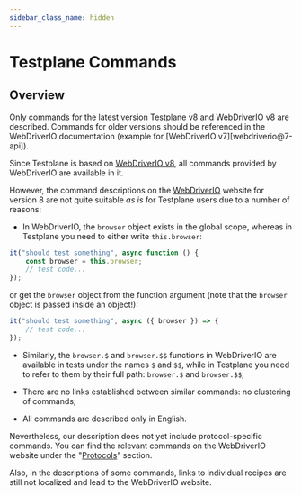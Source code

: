 ```yaml
---
sidebar_class_name: hidden
---
```



# Testplane Commands

## Overview

<Admonition type="warning">
    Only commands for the latest version Testplane v8 and WebDriverIO v8 are described. Commands for
    older versions should be referenced in the WebDriverIO documentation (example for [WebDriverIO
    v7][webdriverio@7-api]).
</Admonition>

Since Testplane is based on [WebDriverIO v8][webdriverio-api], all commands provided by WebDriverIO are available in it.

However, the command descriptions on the [WebDriverIO][webdriverio-api] website for version 8 are not quite suitable _as is_ for Testplane users due to a number of reasons:

-   In WebDriverIO, the `browser` object exists in the global scope, whereas in Testplane you need to either write `this.browser`:

```javascript
it("should test something", async function () {
    const browser = this.browser;
    // test code...
});
```

or get the `browser` object from the function argument (note that the `browser` object is passed inside an object!):

```javascript
it("should test something", async ({ browser }) => {
    // test code...
});
```

-   Similarly, the `browser.$` and `browser.$$` functions in WebDriverIO are available in tests under the names `$` and `$$`, while in Testplane you need to refer to them by their full path: `browser.$` and `browser.$$`;

-   There are no links established between similar commands: no clustering of commands;

-   All commands are described only in English.

Nevertheless, our description does not yet include protocol-specific commands. You can find the relevant commands on the WebDriverIO website under the "[Protocols][webdriverio-protocols]" section.

Also, in the descriptions of some commands, links to individual recipes are still not localized and lead to the WebDriverIO website.

[webdriverio@7-api]: https://webdriver.io/docs/api
[webdriverio-api]: https://webdriver.io/docs/api
[webdriverio-protocols]: https://webdriver.io/docs/api/webdriver
